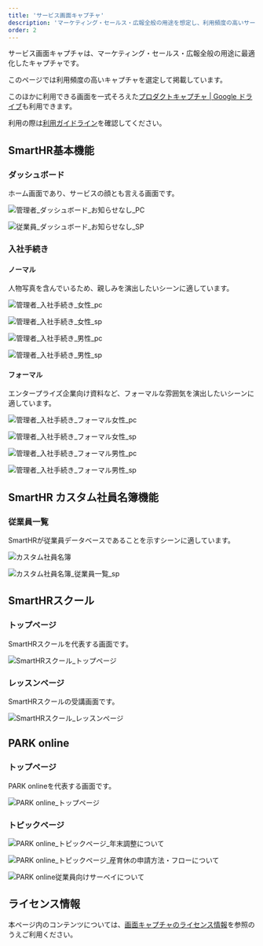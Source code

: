 ```yaml
---
title: 'サービス画面キャプチャ'
description: 'マーケティング・セールス・広報全般の用途を想定し、利用頻度の高いサービス画面のキャプチャを選定して掲載しています。'
order: 2
---
```



サービス画面キャプチャは、マーケティング・セールス・広報全般の用途に最適化したキャプチャです。

このページでは利用頻度の高いキャプチャを選定して掲載しています。

このほかに利用できる画面を一式そろえた<a href="https://drive.google.com/drive/folders/1PT1gK4rrz8DufFkFc2r3Z_xpp03YxHwC" target="_blank">プロダクトキャプチャ | Google ドライブ</a>も利用できます。

利用の際は[利用ガイドライン](/communication/capture/)を確認してください。

## SmartHR基本機能

### ダッシュボード

ホーム画面であり、サービスの顔とも言える画面です。

<Grid autoRepeat="auto-fill" size="250px">

  <CaptureImageWithDescription description="PC">

  ![管理者_ダッシュボード_お知らせなし_PC](./images/service_capture/管理者_ダッシュボード_お知らせなし_PC.png)

  </CaptureImageWithDescription>

  <CaptureImageWithDescription description="SP">

  ![従業員_ダッシュボード_お知らせなし_SP](./images/service_capture/従業員_ダッシュボード_お知らせなし_SP.png)

  </CaptureImageWithDescription>

</Grid>



### 入社手続き

#### ノーマル

人物写真を含んでいるため、親しみを演出したいシーンに適しています。

<Grid autoRepeat="auto-fill" size="250px">

  <CaptureImageWithDescription description="女性 PC">

  ![管理者_入社手続き_女性_pc](./images/service_capture/管理者_入社手続き_女性_pc.png)

  </CaptureImageWithDescription>

  <CaptureImageWithDescription description="女性 SP">

  ![管理者_入社手続き_女性_sp](./images/service_capture/管理者_入社手続き_女性_sp.png)

  </CaptureImageWithDescription>

  <CaptureImageWithDescription description="男性 PC">

  ![管理者_入社手続き_男性_pc](./images/service_capture/管理者_入社手続き_男性_pc.png)

  </CaptureImageWithDescription>

  <CaptureImageWithDescription description="男性 SP">

  ![管理者_入社手続き_男性_sp](./images/service_capture/管理者_入社手続き_男性_sp.png)

  </CaptureImageWithDescription>

</Grid>


#### フォーマル

エンタープライズ企業向け資料など、フォーマルな雰囲気を演出したいシーンに適しています。

<Grid autoRepeat="auto-fill" size="250px">

  <CaptureImageWithDescription description="女性 PC">

  ![管理者_入社手続き_フォーマル女性_pc](./images/service_capture/管理者_入社手続き_フォーマル女性_pc.png)

  </CaptureImageWithDescription>

  <CaptureImageWithDescription description="女性 SP">

  ![管理者_入社手続き_フォーマル女性_sp](./images/service_capture/管理者_入社手続き_フォーマル女性_sp.png)

  </CaptureImageWithDescription>

  <CaptureImageWithDescription description="男性 PC">

  ![管理者_入社手続き_フォーマル男性_pc](./images/service_capture/管理者_入社手続き_フォーマル男性_pc.png)

  </CaptureImageWithDescription>

  <CaptureImageWithDescription description="男性 SP">

  ![管理者_入社手続き_フォーマル男性_sp](./images/service_capture/管理者_入社手続き_フォーマル男性_sp.png)

  </CaptureImageWithDescription>

</Grid>


## SmartHR カスタム社員名簿機能

### 従業員一覧

SmartHRが従業員データベースであることを示すシーンに適しています。

<Grid autoRepeat="auto-fill" size="250px">

  <CaptureImageWithDescription description="PC">

  ![カスタム社員名簿](./images/service_capture/カスタム社員名簿_従業員詳細.png)

  </CaptureImageWithDescription>

  <CaptureImageWithDescription description="SP">

  ![カスタム社員名簿_従業員一覧_sp](./images/service_capture/カスタム社員名簿_従業員一覧_sp.png)

  </CaptureImageWithDescription>

</Grid>


## SmartHRスクール

### トップページ

SmartHRスクールを代表する画面です。

<Grid autoRepeat="auto-fill" size="250px">

  <CaptureImageWithDescription>

  ![SmartHRスクール_トップページ](./images/service_capture/SmartHRスクール_トップページ.png)

  </CaptureImageWithDescription>

</Grid>

### レッスンページ

SmartHRスクールの受講画面です。

<Grid autoRepeat="auto-fill" size="250px">

  <CaptureImageWithDescription>

  ![SmartHRスクール_レッスンページ](./images/service_capture/SmartHRスクール_レッスンページ.png)

  </CaptureImageWithDescription>

</Grid>



## PARK online

### トップページ

PARK onlineを代表する画面です。

<Grid autoRepeat="auto-fill" size="250px">

  <CaptureImageWithDescription>

  ![PARK online_トップページ](./images/service_capture/PARK-online_トップページ.png)

  </CaptureImageWithDescription>

</Grid>



### トピックページ

<Grid autoRepeat="auto-fill" size="250px">

  <CaptureImageWithDescription description="年末調整について">

  ![PARK online_トピックページ_年末調整について](./images/service_capture/PARK-online_トピックページ「年末調整について」.png)

  </CaptureImageWithDescription>

  <CaptureImageWithDescription description="産育休の申請方法・フローについて">

  ![PARK online_トピックページ_産育休の申請方法・フローについて](./images/service_capture/PARK-online_トピックページ「産育休の申請方法・フローについて」.png)

  </CaptureImageWithDescription>

  <CaptureImageWithDescription description="従業員向けサーベイについて">

  ![PARK online従業員向けサーベイについて](./images/service_capture/PARK-online_トピックページ「従業員向けサーベイについて」.png)

  </CaptureImageWithDescription>

</Grid>


## ライセンス情報
本ページ内のコンテンツについては、[画面キャプチャのライセンス情報](/communication/capture/#h2-3)を参照のうえご利用ください。
